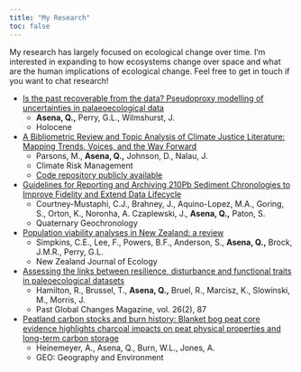 ```yaml
---
title: "My Research"
toc: false
---
```


My research has largely focused on ecological change over time. I'm interested in expanding to how ecosystems change over space and what are the human implications of ecological change. Feel free to get in touch if you want to chat research!


- [Is the past recoverable from the data? Pseudoproxy modelling of uncertainties in palaeoecological data](https://doi.org/10.1177/09596836241247304)
  - **Asena, Q.,** Perry, G.L., Wilmshurst, J.
  - Holocene
  
- [A Bibliometric Review and Topic Analysis of Climate Justice Literature: Mapping Trends, Voices, and the Way Forward](https://doi.org/10.1016/j.crm.2024.100593)
  - Parsons, M., **Asena, Q.,** Johnson, D., Nalau, J.
  - Climate Risk Management
  - [Code repository publicly available](https://figshare.com/s/1906f8088eb05bffc5b3)

- [Guidelines for Reporting and Archiving 210Pb Sediment Chronologies to Improve Fidelity and Extend Data Lifecycle](https://www.sciencedirect.com/science/article/pii/S1871101418301249?via%3Dihub)
  - Courtney-Mustaphi, C.J., Brahney, J., Aquino-Lopez, M.A., Goring, S., Orton, K., Noronha, A. Czaplewski, J., **Asena, Q.,** Paton, S.
  - Quaternary Geochronology
  
- [Population viability analyses in New Zealand: a review](https://newzealandecology.org/nzje/3343)
  - Simpkins, C.E., Lee, F., Powers, B.F., Anderson, S., **Asena, Q.,** Brock, J.M.R., Perry, G.L.
  - New Zealand Journal of Ecology

- [Assessing the links between resilience, disturbance and functional traits in paleoecological datasets](https://doi.org/10.22498/pages.26.2.87)
  - Hamilton, R., Brussel, T., **Asena, Q.,** Bruel, R., Marcisz, K., Slowinski, M., Morris, J.
  - Past Global Changes Magazine, vol. 26(2), 87


- [Peatland carbon stocks and burn history: Blanket bog peat core evidence highlights charcoal impacts on peat physical properties and long-term carbon storage](http://eprints.whiterose.ac.uk/135786/)
  - Heinemeyer, A., Asena, Q., Burn, W.L., Jones, A.
  - GEO: Geography and Environment